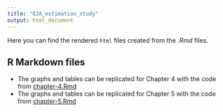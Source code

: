 ```yaml
---
title: "OJA_estimation_study"
output: html_document
---
```


Here you can find the rendered `html` files created from the *.Rmd* files. 

## R Markdown files 

 - The graphs and tables can be replicated for Chapter 4 with the code from [chapter-4.Rmd](chapter-4.html)
 - The graphs and tables can be replicated for Chapter 5 with the code from [chapter-5.Rmd](chapter-5.html)